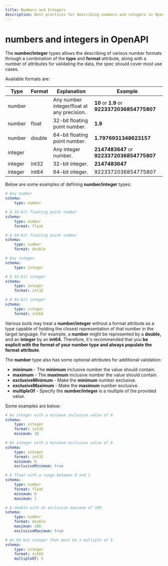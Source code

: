 ```yaml
---
title: Numbers and Integers
description: Best practices for describing numbers and integers in OpenAPI
---
```

# numbers and integers in OpenAPI

The **number/integer** types allows the describing of various number formats through a combination of the **type** and **format** attribute, along with a number of attributes for validating the data, the spec should cover most use cases.

Available formats are:

| Type | Format | Explanation | Example |
| --- | --- | --- | --- |
| number |     | Any number integer/float at any precision. | **10** or **1.9** or **9223372036854775807** |
| number | float | 32-bit floating point number. | **1.9** |
| number | double | 64-bit floating point number. | **1.7976931348623157** |
| integer |     | Any integer number. | **2147483647** or **9223372036854775807** |
| integer | int32 | 32-bit integer. | **2147483647** |
| integer | int64 | 64-bit integer. | 9223372036854775807 |

Below are some examples of defining **number/integer** types:

```yaml
# Any number
schema:
    type: number

# A 32-bit floating point number
schema:
    type: number
    format: float

# A 64-bit floating point number
schema:
    type: number
    format: double

# Any integer
schema:
    type: integer

# A 32-bit integer
schema:
    type: integer
    format: int32

# A 64-bit integer
schema:
    type: integer
    format: int64
```

Various tools may treat a **number/integer** without a format attribute as a type capable of holding the closest representation of that number in the target language. For example, a **number** might be represented by a **double,** and an **integer** by an **int64.** Therefore, it's recommended that you **be explicit with the format of your number type and always populate the format attribute**.

The **number** type also has some optional attributes for additional validation:

- **minimum** \- The **minimum** inclusive number the value should contain.
- **maximum** \- The **maximum** inclusive number the value should contain.
- **exclusiveMinimum** \- Make the **minimum** number exclusive.
- **exclusiveMaximum** \- Make the **maximum** number exclusive.
- **multipleOf** \- Specify the **number/integer** is a multiple of the provided value.

Some examples are below:

```yaml
# An integer with a minimum inclusive value of 0
schema:
    type: integer
    format: int32
    minimum: 10

# An integer with a minimum exclusive value of 0
schema:
    type: integer
    format: int32
    minimum: 0
    exclusiveMinimum: true

# A float with a range between 0 and 1
schema:
    type: number
    format: float
    minimum: 0
    maximum: 1

# A double with an exclusive maximum of 100
schema:
    type: number
    format: double
    maximum: 100
    exclusiveMaximum: true

# An 64 but integer that must be a multiple of 5
schema:
    type: integer
    format: int64
    multipleOf: 5
```
